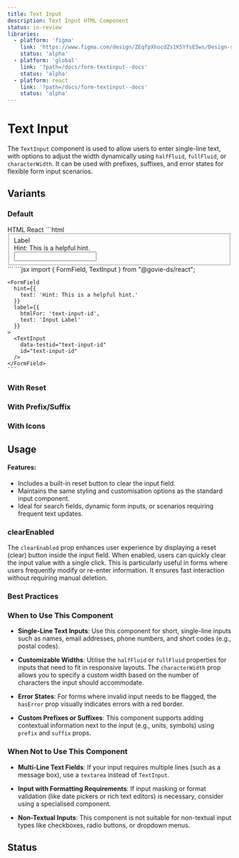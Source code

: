 ```yaml
---
title: Text Input
description: Text Input HTML Component
status: in-review
libraries:
  - platform: 'figma'
    link: 'https://www.figma.com/design/ZEqfpXhocdZs1K5YfsE5ws/Design-system?node-id=4008-3093&t=x9tccZ94Zz8w2Tvu-4'
    status: 'alpha'
  - platform: 'global'
    link: '?path=/docs/form-textinput--docs'
    status: 'alpha'
  - platform: react
    link: '?path=/docs/form-textinput--docs'
    status: 'alpha'
---
```


# Text Input

The `TextInput` component is used to allow users to enter single-line text, with options to adjust the width dynamically using `halfFluid`, `fullFluid`, or `characterWidth`. It can be used with prefixes, suffixes, and error states for flexible form input scenarios.

## Variants

### Default

<ComponentContainer>
  <FormField
    hint={{
      text: 'Hint: This is a helpful hint.',
    }}
    label={{
      htmlFor: 'text-input-id',
      text: 'Input Label',
    }}
  >
    <TextInput data-testid="text-input-id" id="text-input-id" />
  </FormField>
</ComponentContainer>

<Tabs id="tab3">
  <TabList>
    <TabItem value="tab31" checked>HTML</TabItem>
    <TabItem value="tab33">React</TabItem>
  </TabList>
  <TabPanel value="tab31">        
    ```html
    <fieldset>
      <label class="gi-text-md gi-label gi-mb-1" for="text-input-id">Label</label>
      <div class="gi-hint-text-md gi-hint-text gi-mb-1">Hint: This is a helpful hint.</div>
      <div class="gi-text-input-container">
        <input type="text" class="gi-text-input" id="text-input-id"data-testid="text-input-id">
      </div>
    </fieldset>
    ```
  </TabPanel>
  <TabPanel value="tab33">
    ```jsx
    import { FormField, TextInput } from "@govie-ds/react";
    
    <FormField
      hint={{
        text: 'Hint: This is a helpful hint.'
      }}
      label={{
        htmlFor: 'text-input-id',
        text: 'Input Label'
      }}
    >
      <TextInput
        data-testid="text-input-id"
        id="text-input-id"
      />
    </FormField>
    ```
  </TabPanel>
</Tabs>

### With Reset

<ComponentContainer>
  <FormField
    hint={{
      text: 'Hint: This is a helpful hint.',
    }}
    label={{
      htmlFor: 'text-reset-id',
      text: 'Input Label',
    }}
  >
    <TextInput clearEnabled data-testid="text-reset-id" id="text-reset-id" />
  </FormField>
</ComponentContainer>

### With Prefix/Suffix

<ComponentContainer>
  <FormField
    hint={{
      text: 'Hint: This is a helpful hint.',
    }}
    label={{
      htmlFor: 'text-input-id',
      text: 'Input Label',
    }}
  >
    <TextInput
      data-testid="text-input-id"
      id="text-input-id"
      prefix="€"
      suffix="kg"
    />
  </FormField>
</ComponentContainer>

### With Icons

<ComponentContainer>
  <FormField
    hint={{
      text: 'Hint: This is a helpful hint.',
    }}
    label={{
      htmlFor: 'text-input-id',
      text: 'Input Label',
    }}
  >
    <TextInput
      data-testid="text-input-id"
      id="text-input-id"
      iconStart="add_circle"
      iconEnd="add_circle"
    />
  </FormField>
</ComponentContainer>

## Usage

#### Features:

- Includes a built-in reset button to clear the input field.
- Maintains the same styling and customisation options as the standard input component.
- Ideal for search fields, dynamic form inputs, or scenarios requiring frequent text updates.

### clearEnabled

The `clearEnabled` prop enhances user experience by displaying a reset (clear) button inside the input field. When enabled, users can quickly clear the input value with a single click. This is particularly useful in forms where users frequently modify or re-enter information. It ensures fast interaction without requiring manual deletion.

### Best Practices

### When to Use This Component

- **Single-Line Text Inputs**: Use this component for short, single-line inputs such as names, email addresses, phone numbers, and short codes (e.g., postal codes).

- **Customizable Widths**: Utilise the `halfFluid` or `fullFluid` properties for inputs that need to fit in responsive layouts. The `characterWidth` prop allows you to specify a custom width based on the number of characters the input should accommodate.

- **Error States**: For forms where invalid input needs to be flagged, the `hasError` prop visually indicates errors with a red border.

- **Custom Prefixes or Suffixes**: This component supports adding contextual information next to the input (e.g., units, symbols) using `prefix` and `suffix` props.

### When Not to Use This Component

- **Multi-Line Text Fields**: If your input requires multiple lines (such as a message box), use a `textarea` instead of `TextInput`.
- **Input with Formatting Requirements**: If input masking or format validation (like date pickers or rich text editors) is necessary, consider using a specialised component.

- **Non-Textual Inputs**: This component is not suitable for non-textual input types like checkboxes, radio buttons, or dropdown menus.

## Status

<ComponentStatusBlock componentId="text-input" />

